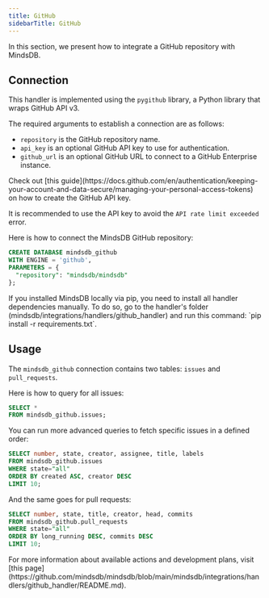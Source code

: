 ```yaml
---
title: GitHub
sidebarTitle: GitHub
---
```


In this section, we present how to integrate a GitHub repository with MindsDB.

## Connection

This handler is implemented using the `pygithub` library, a Python library that wraps GitHub API v3.

The required arguments to establish a connection are as follows:

* `repository` is the GitHub repository name.
* `api_key` is an optional GitHub API key to use for authentication.
* `github_url` is an optional GitHub URL to connect to a GitHub Enterprise instance.

<Tip>
Check out [this guide](https://docs.github.com/en/authentication/keeping-your-account-and-data-secure/managing-your-personal-access-tokens) on how to create the GitHub API key.

It is recommended to use the API key to avoid the `API rate limit exceeded` error.
</Tip>

Here is how to connect the MindsDB GitHub repository:

```sql
CREATE DATABASE mindsdb_github
WITH ENGINE = 'github',
PARAMETERS = {
  "repository": "mindsdb/mindsdb"
};
```

<Tip>
If you installed MindsDB locally via pip, you need to install all handler dependencies manually. To do so, go to the handler's folder (mindsdb/integrations/handlers/github_handler) and run this command: `pip install -r requirements.txt`.
</Tip>

## Usage

The `mindsdb_github` connection contains two tables: `issues` and `pull_requests`.

Here is how to query for all issues:

```sql
SELECT *
FROM mindsdb_github.issues;
```

You can run more advanced queries to fetch specific issues in a defined order:

```sql
SELECT number, state, creator, assignee, title, labels
FROM mindsdb_github.issues
WHERE state="all"
ORDER BY created ASC, creator DESC
LIMIT 10;
```

And the same goes for pull requests:

```sql
SELECT number, state, title, creator, head, commits
FROM mindsdb_github.pull_requests
WHERE state="all"
ORDER BY long_running DESC, commits DESC
LIMIT 10;
```

<Info>
For more information about available actions and development plans, visit [this page](https://github.com/mindsdb/mindsdb/blob/main/mindsdb/integrations/handlers/github_handler/README.md).
</Info>

